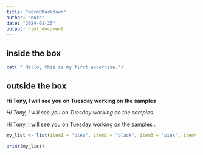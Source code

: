 ```yaml
---
title: "NoroRMarkdown"
author: "noro"
date: "2024-01-25"
output: html_document
---
```



## inside the box



```r
cat( " Hello, this is my first excercise.")

```

## outside the box

**Hi Tony, I will see you on Tuesday working on the samples**

*Hi Tony, I will see you on Tuesday working on the samples.*

<u> Hi Tony, I will see you on Tuesday working on the samples </u>.


```r
my_list <- list(item1 = "bleu", item2 = "black", item3 = "pink", item4 = "yellow")

print(my_list)


```


